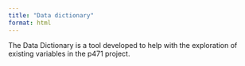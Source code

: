 ```yaml
---
title: "Data dictionary"
format: html
---
```


The Data Dictionary is a tool developed to help with the exploration of existing variables in the p471 project. 
